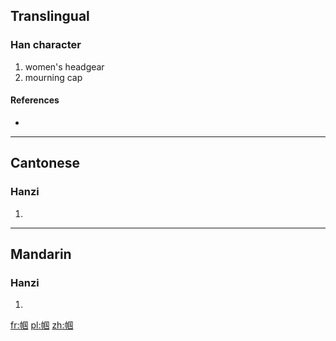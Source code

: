 {{also|幗}}
==Translingual==

===Han character===
{{Han char|rn=50|rad=巾|as=08|sn=11|four=|canj=中月田一戈 (LBWMI)}}

# women's headgear
# mourning cap

====References====
* {{Han ref|kx=0333.161|hdz=10745.050|uh=5E3C|ud=24124}}

----

==Cantonese==

===Hanzi===
{{yue-hanzi|jyut=|y=gwok3|tra=幗}}

# {{defn|Cantonese|sort=巾08}}

----

==Mandarin==

===Hanzi===
{{cmn-hanzi|tra=幗|pin=[[guó]] ([[guo2]])|wg=kuo<sup>2</sup>}}

# {{defn|Mandarin|sort=巾08}}

[[fr:帼]]
[[pl:帼]]
[[zh:帼]]